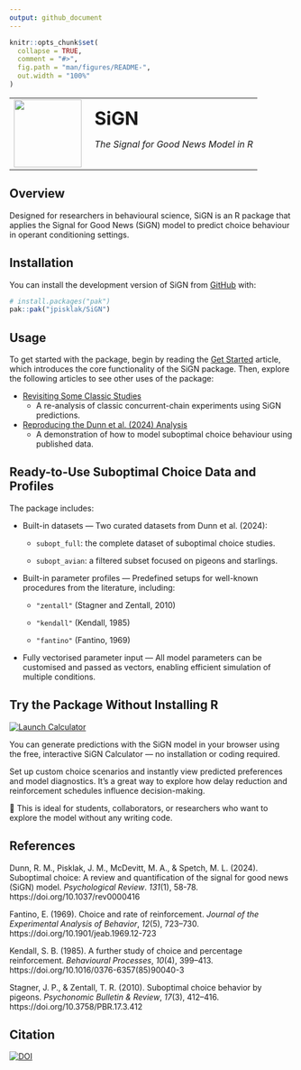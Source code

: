 ```yaml
---
output: github_document
---
```


<!-- README.md is generated from README.Rmd. Please edit that file -->

```r
knitr::opts_chunk$set(
  collapse = TRUE,
  comment = "#>",
  fig.path = "man/figures/README-",
  out.width = "100%"
)
```

<table>
  <tr>
    <td style="vertical-align: middle;">
      <a href="https://jpisklak.github.io/SiGN/">
      <img src="man/figures/logo.png" width="120"/>
      </a>
    </td>
    <td style="vertical-align: middle; padding-left: 15px;">
      <!-- <h2>**SiGN**</h2> -->
      <span style="font-size: 200%; font-weight: bold;">SiGN</span>
      <p><em>The Signal for Good News Model in R</em></p>
    </td>
  </tr>
</table>

<!-- # SiGN <a href="https://jpisklak.github.io/SiGN/"><img src="man/figures/logo.png" align="right" height="139" alt="SiGN website" /></a> -->

<!-- badges: start -->
<!-- badges: end -->

## Overview

Designed for researchers in behavioural science, SiGN is an R package that applies the Signal for Good News (SiGN) model to predict choice behaviour in operant conditioning settings.

## Installation

You can install the development version of SiGN from [GitHub](https://github.com/) with:

``` r
# install.packages("pak")
pak::pak("jpisklak/SiGN")
```

## Usage

To get started with the package, begin by reading the [Get Started](articles/SiGN.html) article, which introduces the core functionality of the SiGN package. Then, explore the following articles to see other uses of the package:

- [Revisiting Some Classic Studies](articles/squires_fantino.html)
  - A re-analysis of classic concurrent-chain experiments using SiGN predictions.

- [Reproducing the Dunn et al. (2024) Analysis](articles/suboptimal_data.html)
  - A demonstration of how to model suboptimal choice behaviour using published data.

## Ready-to-Use Suboptimal Choice Data and Profiles

The package includes:

- Built-in datasets — Two curated datasets from Dunn et al. (2024):

  - `subopt_full`: the complete dataset of suboptimal choice studies.

  - `subopt_avian`: a filtered subset focused on pigeons and starlings.

- Built-in parameter profiles — Predefined setups for well-known procedures from the literature, including:

  - `"zentall"` (Stagner and Zentall, 2010)

  - `"kendall"` (Kendall, 1985)

  - `"fantino"` (Fantino, 1969)

- Fully vectorised parameter input — All model parameters can be customised and passed as vectors, enabling efficient simulation of multiple conditions.

## Try the Package Without Installing R

[![Launch Calculator](https://img.shields.io/badge/try%20it-online%20calculator-brightgreen)](https://jpisklak.shinyapps.io/SiGN_Calc/)

You can generate predictions with the SiGN model in your browser using the free, interactive SiGN Calculator — no installation or coding required.

Set up custom choice scenarios and instantly view predicted preferences and model diagnostics. It’s a great way to explore how delay reduction and reinforcement schedules influence decision-making.

📎 This is ideal for students, collaborators, or researchers who want to explore the model without any writing code.

## References

Dunn, R. M., Pisklak, J. M., McDevitt, M. A., & Spetch, M. L. (2024). Suboptimal choice: A review and quantification of the signal for good news (SiGN) model. *Psychological Review*. *131*(1), 58-78. https://doi.org/10.1037/rev0000416

Fantino, E. (1969). Choice and rate of reinforcement. *Journal of the Experimental Analysis of Behavior*, *12*(5), 723–730. https://doi.org/10.1901/jeab.1969.12-723

Kendall, S. B. (1985). A further study of choice and percentage reinforcement. *Behavioural Processes*, *10*(4), 399–413. https://doi.org/10.1016/0376-6357(85)90040-3

Stagner, J. P., & Zentall, T. R. (2010). Suboptimal choice behavior by pigeons. *Psychonomic Bulletin & Review*, *17*(3), 412–416. https://doi.org/10.3758/PBR.17.3.412

## Citation

[![DOI](https://zenodo.org/badge/1016380571.svg)](https://doi.org/10.5281/zenodo.15955615)
